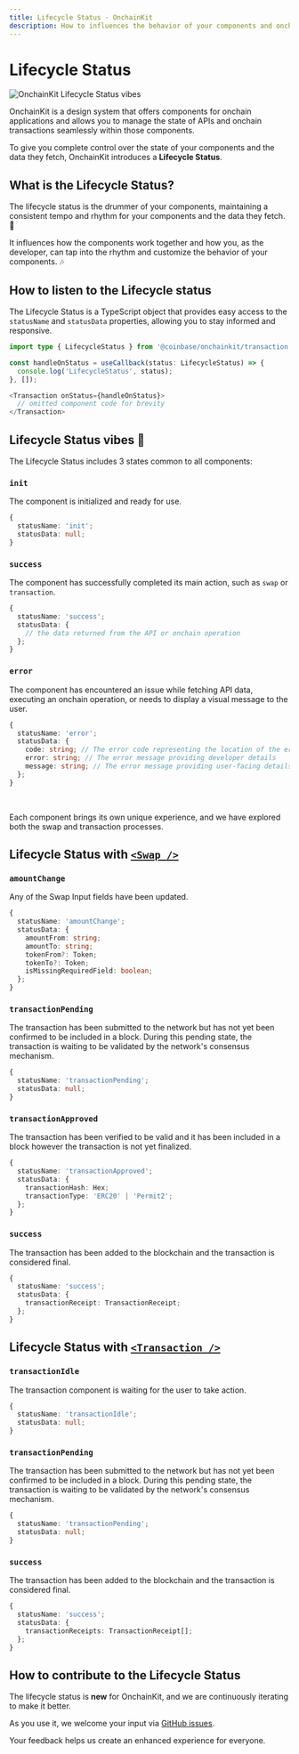 ```yaml
---
title: Lifecycle Status · OnchainKit
description: How to influences the behavior of your components and onchain data with Lifecycle Status.
---
```


# Lifecycle Status

<img
  alt="OnchainKit Lifecycle Status vibes"
  src="https://onchainkit.xyz/assets/onchainkit-lifecycle-status-vibes.png"
  width="auto"
/>

OnchainKit is a design system that offers components for onchain applications 
and allows you to manage the state of APIs and onchain transactions seamlessly within those components.

To give you complete control over the state of your components and the data they fetch, 
OnchainKit introduces a **Lifecycle Status**.


## What is the Lifecycle Status?

The lifecycle status is the drummer of your components, maintaining a consistent tempo and 
rhythm for your components and the data they fetch. 🥁

It influences how the components work together and how you, as the developer, 
can tap into the rhythm and customize the behavior of your components. 🎶

## How to listen to the Lifecycle status

The Lifecycle Status is a TypeScript object that provides easy access to the `statusName` and `statusData` properties, 
allowing you to stay informed and responsive.

```ts
import type { LifecycleStatus } from '@coinbase/onchainkit/transaction';

const handleOnStatus = useCallback(status: LifecycleStatus) => {
  console.log('LifecycleStatus', status);
}, []);

<Transaction onStatus={handleOnStatus}>
  // omitted component code for brevity
</Transaction>
```

## Lifecycle Status vibes 🎸

The Lifecycle Status includes 3 states common to all components:

### `init`

The component is initialized and ready for use.

```ts
{
  statusName: 'init';
  statusData: null;
}
```

### `success`

The component has successfully completed its main action, such as `swap` or `transaction`.

```ts
{
  statusName: 'success';
  statusData: {
    // the data returned from the API or onchain operation
  };
}
```

### `error`

The component has encountered an issue while fetching API data, executing an onchain operation, 
or needs to display a visual message to the user.

```ts
{
  statusName: 'error';
  statusData: {
    code: string; // The error code representing the location of the error
    error: string; // The error message providing developer details
    message: string; // The error message providing user-facing details
  };
}
```

<br />

Each component brings its own unique experience, and we have explored both the swap and transaction processes.

## Lifecycle Status with [`<Swap />`](/swap/swap)

### `amountChange`

Any of the Swap Input fields have been updated.

```ts
{
  statusName: 'amountChange';
  statusData: {
    amountFrom: string;
    amountTo: string;
    tokenFrom?: Token;
    tokenTo?: Token;
    isMissingRequiredField: boolean;
  };
}
```

### `transactionPending`

The transaction has been submitted to the network but has not yet been confirmed to be included in a block. 
During this pending state, the transaction is waiting to be validated by the network's consensus mechanism.

```ts
{
  statusName: 'transactionPending';
  statusData: null;
}
```

### `transactionApproved`

The transaction has been verified to be valid and it has been included in a block
however the transaction is not yet finalized.

```ts
{
  statusName: 'transactionApproved';
  statusData: {
    transactionHash: Hex;
    transactionType: 'ERC20' | 'Permit2';
  };
}
```

### `success`

The transaction has been added to the blockchain and the transaction is considered final.

```ts
{
  statusName: 'success';
  statusData: {
    transactionReceipt: TransactionReceipt;
  };
}
```

## Lifecycle Status with [`<Transaction />`](/transaction/transaction)

### `transactionIdle`

The transaction component is waiting for the user to take action.

```ts
{
  statusName: 'transactionIdle';
  statusData: null;
}
```

### `transactionPending`

The transaction has been submitted to the network but has not yet been confirmed to be included in a block. 
During this pending state, the transaction is waiting to be validated by the network's consensus mechanism.

```ts
{
  statusName: 'transactionPending';
  statusData: null;
}
```

### `success`

The transaction has been added to the blockchain and the transaction is considered final.

```ts
{
  statusName: 'success';
  statusData: {
    transactionReceipts: TransactionReceipt[];
  };
}
```

## How to contribute to the Lifecycle Status

The lifecycle status is **new** for OnchainKit, and we are continuously iterating to make it better.

As you use it, we welcome your input via [GitHub issues](https://github.com/coinbase/onchainkit/issues).

Your feedback helps us create an enhanced experience for everyone.
